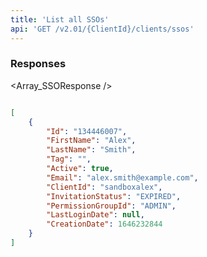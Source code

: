 ```yaml
---
title: 'List all SSOs'  
api: 'GET /v2.01/{ClientId}/clients/ssos'  
---
```


  

### Responses  

<AccordionGroup><Accordion title="200">  

<Array_SSOResponse /></Accordion></AccordionGroup>  

<ResponseExample>  

```json 200  

[
    {
        "Id": "134446007",
        "FirstName": "Alex",
        "LastName": "Smith",
        "Tag": "",
        "Active": true,
        "Email": "alex.smith@example.com",
        "ClientId": "sandboxalex",
        "InvitationStatus": "EXPIRED",
        "PermissionGroupId": "ADMIN",
        "LastLoginDate": null,
        "CreationDate": 1646232844
    }
]  

 ```  

</ResponseExample>